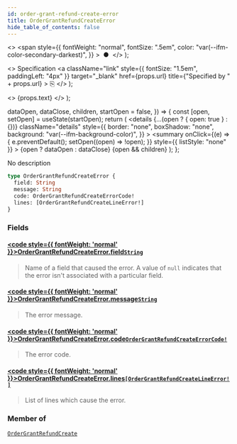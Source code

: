 ```yaml
---
id: order-grant-refund-create-error
title: OrderGrantRefundCreateError
hide_table_of_contents: false
---
```


  <>
    <span
      style={{
        fontWeight: "normal",
        fontSize: ".5em",
        color: "var(--ifm-color-secondary-darkest)",
      }}
    >
      &nbsp;●&nbsp;
    </span>
  </>
);

  <>
    Specification
    <a
      className="link"
      style={{ fontSize: "1.5em", paddingLeft: "4px" }}
      target="\_blank"
      href={props.url}
      title={"Specified by " + props.url}
    >
      ⎘
    </a>
  </>
);

  <>
    <span className={props.class}>{props.text}</span>
  </>
);


  dataOpen,
  dataClose,
  children,
  startOpen = false,
}) => {
  const [open, setOpen] = useState(startOpen);
  return (
    <details
      {...(open ? { open: true } : {})}
      className="details"
      style={{
        border: "none",
        boxShadow: "none",
        background: "var(--ifm-background-color)",
      }}
    >
      <summary
        onClick={(e) => {
          e.preventDefault();
          setOpen((open) => !open);
        }}
        style={{ listStyle: "none" }}
      >
        {open ? dataOpen : dataClose}
      </summary>
      {open && children}
    </details>
  );
};

No description

```graphql
type OrderGrantRefundCreateError {
  field: String
  message: String
  code: OrderGrantRefundCreateErrorCode!
  lines: [OrderGrantRefundCreateLineError!]
}
```

### Fields

#### [<code style={{ fontWeight: 'normal' }}>OrderGrantRefundCreateError.<b>field</b></code>](#)<Bullet />[`String`](../../../api-reference/miscellaneous/scalars/string) <Badge class="badge badge--secondary" text="scalar"/>

> Name of a field that caused the error. A value of `null` indicates that the error isn't associated with a particular field.

#### [<code style={{ fontWeight: 'normal' }}>OrderGrantRefundCreateError.<b>message</b></code>](#)<Bullet />[`String`](../../../api-reference/miscellaneous/scalars/string) <Badge class="badge badge--secondary" text="scalar"/>

> The error message.

#### [<code style={{ fontWeight: 'normal' }}>OrderGrantRefundCreateError.<b>code</b></code>](#)<Bullet />[`OrderGrantRefundCreateErrorCode!`](../../../api-reference/orders/enums/order-grant-refund-create-error-code) <Badge class="badge badge--secondary" text="non-null"/> <Badge class="badge badge--secondary" text="enum"/>

> The error code.

#### [<code style={{ fontWeight: 'normal' }}>OrderGrantRefundCreateError.<b>lines</b></code>](#)<Bullet />[`[OrderGrantRefundCreateLineError!]`](../../../api-reference/miscellaneous/objects/order-grant-refund-create-line-error) <Badge class="badge badge--secondary" text="list"/> <Badge class="badge badge--secondary" text="object"/>

> List of lines which cause the error.
>
> <Badge text="Added in Saleor 3.15" class="secondary margin-bottom--sm" />
>
> <FeaturePreview />

### Member of

[`OrderGrantRefundCreate`](../../../api-reference/orders/objects/order-grant-refund-create) <Badge class="badge badge--secondary" text="object"/>

